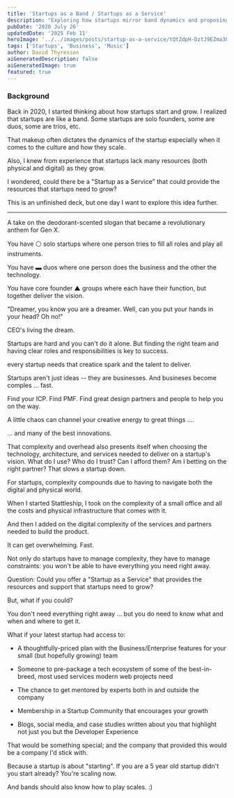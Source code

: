 ```yaml
---
title: 'Startups as a Band / Startups as a Service'
description: "Exploring how startups mirror band dynamics and proposing a 'Startup as a Service' model to provide essential resources for growth."
pubDate: '2020 July 26'
updatedDate: '2025 Feb 11'
heroImage: '../../images/posts/startup-as-a-service/tQtZdpH-DztJ9EZma3Qbq.png'
tags: ['Startups', 'Business', 'Music']
author: David Thyresson
aiGeneratedDescription: false
aiGeneratedImage: true
featured: true
---
```



### Background

Back in 2020, I started thinking about how startups start and grow. I realized that startups are like a band. Some startups are solo founders, some are duos, some are trios, etc.

That makeup often dictates the dynamics of the startup especially when it comes to the culture and how they scale.

Also, I knew from experience that startups lack many resources (both physical and digital) as they grow.

I wondered, could there be a "Startup as a Service" that could provide the resources that startups need to grow?

This is an unfinished deck, but one day I want to explore this idea further.

---

<MarkdownPostImage
  path="startup-as-a-service/startup-as-a-service.001.jpeg"
  alt="Startups as a Service Band"
  class="shadow-lg"
/>

A take on the deodorant-scented slogan that became a revolutionary anthem for Gen X.

<MarkdownPostImage
  path="startup-as-a-service/startup-as-a-service.002.jpeg"
  alt="Startups as a Service Band"
  class="shadow-lg"
/>

You have ⚪ solo startups where one person tries to fill all roles and play all instruments.

You have ▬ duos where one person does the business and the other the technology.

You have core founder ▲ groups where each have their function, but together deliver the vision.

<MarkdownPostImage
  path="startup-as-a-service/startup-as-a-service.003.jpeg"
  alt="Startups as a Service Band"
  class="shadow-lg"
/>

"Dreamer, you know you are a dreamer.
Well, can you put your hands in your head? Oh no!"

<MarkdownPostImage
  path="startup-as-a-service/startup-as-a-service.004.jpeg"
  alt="Startups as a Service Band"
  class="shadow-lg"
/>

CEO's living the dream.

<MarkdownPostImage
  path="startup-as-a-service/startup-as-a-service.005.jpeg"
  alt="Startups as a Service Band"
  class="shadow-lg"
/>

Startups are hard and you can't do it alone. But finding the right team and having clear roles and responsibilities is key to success.

<MarkdownPostImage
  path="startup-as-a-service/startup-as-a-service.006.jpeg"
  alt="Startups as a Service Band"
  class="shadow-lg"
/>

every startup needs that creatice spark and the talent to deliver.

<MarkdownPostImage
  path="startup-as-a-service/startup-as-a-service.007.jpeg"
  alt="Startups as a Service Band"
  class="shadow-lg"
/>

Startups aren't just ideas -- they are businesses. And busineses become comples ... fast.

Find your ICP. Find PMF. Find great design partners and people to help you on the way.

<MarkdownPostImage
  path="startup-as-a-service/startup-as-a-service.008.jpeg"
  alt="Startups as a Service Band"
  class="shadow-lg"
/>

A little chaos can channel your creative energy to great things ....

<MarkdownPostImage
  path="startup-as-a-service/startup-as-a-service.009.jpeg"
  alt="Startups as a Service Band"
  class="shadow-lg"
/>

... and many of the best innovations.

<MarkdownPostImage
  path="startup-as-a-service/startup-as-a-service.010.jpeg"
  alt="Startups as a Service Band"
  class="shadow-lg"
/>

That complexity and overhead also presents itself when choosing the technology, architecture, and services needed to deliver on a startup's vision. What do I use? Who do I trust? Can I afford them? Am I betting on the right partner? That slows a startup down.

<MarkdownPostImage
  path="startup-as-a-service/startup-as-a-service.011.jpeg"
  alt="Startups as a Service Band"
  class="shadow-lg"
/>

For startups, complexity compounds due to having to navigate both the digital and physical world.

<MarkdownPostImage
  path="startup-as-a-service/startup-as-a-service.012.jpeg"
  alt="Startups as a Service Band"
  class="shadow-lg"
/>

When I started Stattleship, I took on the complexity of a small office and all the costs and physical infrastructure that comes with it.

<MarkdownPostImage
  path="startup-as-a-service/startup-as-a-service.013.jpeg"
  alt="Startups as a Service Band"
  class="shadow-lg"
/>

And then I added on the digital complexity of the services and partners needed to build the product.

<MarkdownPostImage
  path="startup-as-a-service/startup-as-a-service.014.jpeg"
  alt="Startups as a Service Band"
  class="shadow-lg"
/>

It can get overwhelming. Fast.

Not only do startups have to manage complexity, they have to manage constraints: you won't be able to have everything you need right away.

<MarkdownPostImage
  path="startup-as-a-service/startup-as-a-service.019.jpeg"
  alt="Startups as a Service Band"
  class="shadow-lg"
/>

Question: Could you offer a "Startup as a Service" that provides the resources and support that startups need to grow?

<MarkdownPostImage
  path="startup-as-a-service/startup-as-a-service.020.jpeg"
  alt="Startups as a Service Band"
  class="shadow-lg"
/>

But, what if you could?

You don't need everything right away ... but you do need to know what and when and where to get it.

What if your latest startup had access to:

- A thoughtfully-priced plan with the Business/Enterprise features for your small (but hopefully growing) team

- Someone to pre-package a tech ecosystem of some of the best-in-breed, most used services modern web projects need

- The chance to get mentored by experts both in and outside the company

- Membership in a Startup Community that encourages your growth

- Blogs, social media, and case studies written about you that highlight not just you but the Developer Experience

That would be something special; and the company that provided this would be a company I'd stick with.

<MarkdownPostImage
  path="startup-as-a-service/startup-as-a-service.021.jpeg"
  alt="Startups as a Service Band"
  class="shadow-lg"
/>

Because a startup is about "starting". If you are a 5 year old startup didn't you start already? You're scaling now.

And bands should also know how to play scales. :)
